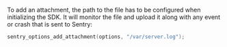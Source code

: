 To add an attachment, the path to the file has to be configured when initializing the SDK. It will monitor the file and upload it along with any event or crash that is sent to Sentry:

```c
sentry_options_add_attachment(options, "/var/server.log");
```
